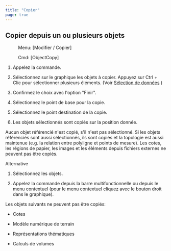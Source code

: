 ```yaml
---
title: "Copier"
page: true
---
```

## Copier depuis un ou plusieurs objets
 <Menu> Menu: [Modifier / Copier] </Menu> 
 <Menu> Cmd: [ObjectCopy] </Menu> 


1. Appelez la commande.

2. S&#233;lectionnez sur le graphique les objets &#224; copier. Appuyez sur <Border>Ctrl + Clic</Border>  pour s&#233;lectionner plusieurs &#233;l&#233;ments. (Voir 
[S&#233;lection de donn&#233;es](../grafik/selektionvondaten)
)

3. Confirmez le choix avec l&#39;option &quot;Finir&quot;.

4. S&#233;lectionnez le point de base pour la copie.

5. S&#233;lectionnez le point destination de la copie.

6. Les objets s&#233;lectionn&#233;s sont copi&#233;s sur la position donn&#233;e.




<Success>
Aucun objet r&#233;f&#233;renci&#233; n&#39;est copi&#233;, s&#39;il n&#39;est pas s&#233;lectionn&#233;. Si les objets r&#233;f&#233;renci&#233;s sont aussi s&#233;lectionn&#233;s, ils sont copi&#233;s et la topologie est aussi maintenue (e.g. la relation entre polyligne et points de mesure).
Les cotes, les r&#233;gions de papier, les images et les &#233;l&#233;ments depuis fichiers externes ne peuvent pas &#234;tre copi&#233;s.
</Success>


Alternative


1. S&#233;lectionnez les objets.

2. Appelez la commande depuis la barre multifonctionnelle ou depuis le menu contextuel (pour le menu contextuel cliquez avec le bouton droit dans le graphique).





<Warning>
Les objets suivants ne peuvent pas &#234;tre copi&#233;s:


- Cotes


- Mod&#232;le num&#233;rique de terrain


- Repr&#233;sentations th&#233;matiques


- Calculs de volumes




</Warning>
